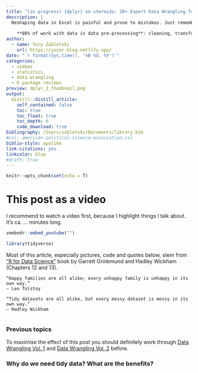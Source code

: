 ```yaml
---
title: "(in progress) {dplyr} on steroids: 20+ Expert Data Wrangling Techniques!"
description: |
  Reshaping data in Excel is painful and prone to mistakes. Just remember the time where you needed to quickly (1) turn columns to rows or rows to columns, (2) unite or separate columns
  
    **80% of work with data is data pre-processing**: cleaning, transforming and wrangling. In this post you'll learn how to (1) combine tables, (2) reformat tables by turning columns to rows or rows to columns, (3) find implicit missing values and complete the table by filling them out, (4) join tables to reduce duplicates, (5) unite and separate them and finally (6) how to manipulate values inside of the table in an easy way. But most importantly, it will prepare your data for a really cool stuff, like visualisations, models and machine learning algorithms. `tidyr` and `dplyr` packages which are both part of `tidyverse` will help with that. And after mastering my **Data Wrangling Trilogy**, you'll be able to manipulate data (in *R*) in 95% of the cases. 
author:
  - name: Yury Zablotski
    url: https://yuzar-blog.netlify.app/
date: "`r format(Sys.time(), '%B %d, %Y')`"
categories:
  - videos
  - statistics
  - data wrangling
  - R package reviews
preview: dplyr_3_thumbnail.png
output:
  distill::distill_article:
    self_contained: false
    toc: true
    toc_float: true
    toc_depth: 6
    code_download: true
bibliography: /Users/zablotski/Documents/library.bib
#csl: american-political-science-association.csl
biblio-style: apalike
link-citations: yes
linkcolor: blue
#draft: true
---
```



```r
knitr::opts_chunk$set(echo = T)
```


# This post as a video

I recommend to watch a video first, because I highlight things I talk about. It's ca. ... minutes long.

```r
vembedr::embed_youtube("") 
```


```r
library(tidyverse)
```



Most of this article, especially pictures, code and quotes below, stem from [“R for Data Science”](https://r4ds.had.co.nz/) book by Garrett Grolemund and Hadley Wickham (Chapters 12 and 13). 

    “Happy families are all alike; every unhappy family is unhappy in its own way.” 
    – Leo Tolstoy

    “Tidy datasets are all alike, but every messy dataset is messy in its own way.” 
    – Hadley Wickham
      
### Previous topics

To maximise the effect of this post you should definitely work through [Data Wrangling Vol. 1](https://yuzar-blog.netlify.app/posts/2023-01-31-datawrangling1/) and [Data Wrangling Vol. 2](https://yuzar-blog.netlify.app/posts/2023-02-07-datawrangling2/) before.

### Why do we need tidy data? What are the benefits?


